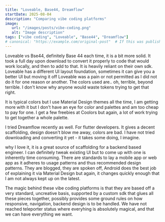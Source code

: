 ```yaml
---
title: "Loveable, Base44, Dreamflow"
startDate: 2025-08-04
description: "Comparing vibe coding platforms"
image:
   url: "/images/posts/vibe-coding.png"
   alt: "Image description"
tags: ["vibe coding", "Loveable", "Base44", "Dreamflow"]
# canonical: "https://example.com/original-post"  # If this was published elsewhere first
---
```

Loveable vs Bse44, definitely Base 44 each time, it is a bit more solid.  It took a full day upon
download to convert it properly to code that would work locally, and then to add to that.  It is heavily reliant on
their own sdk.  Loveable has a different UI layout foundation, sometimes it can give you a better UI but moving it
off Loveable was a pain or not permitted as I did not do it for one reason or another.  The colors used are.. oh,
terrible, beyond terrible.  I don't know why anyone would waste tokens trying to get that right.

It is typical colors but I use Material Design themes all the time, I am getting more with it but I don't have an
eye for color and palettes and am too cheap to pay for one.  I get a few freebies at Coolors but again, a lot of
work trying to get together a whole palette.

I tried Dreamflow recently as well.  For flutter developers.  It gives a decent scaffolding, design doesn't blow me
away, colors are bad.  I have not tried downloading and converting it yet - it takes some doing, I imagine.

why I love it, it is a great source of scaffolding for a backend based engineer.  I can definitely tweak existing UI
but to come up with one is inherently time consuming.  There are standards to lay a mobile app or web app as it
adheres to usage patterns and thus recommended design patterns.  They are blogged, they are spoken off, Android does
the best job of explaining it via Material Design but again, it changes quickly enough that I am not always kept up
on the latest.

The magic behind  these vibe coding platforms is that they are based off a very standard, uncreative basis,
supported by a custom sdk that glues all these pieces together, possibly provides some ground rules on how
responsive, navigation, backend design is to be handled.  We have not reached teleporter status where everyhing is
absolutely magical, and that we can have everything we want.
